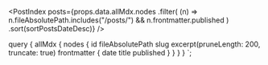 
<PostIndex
  posts={props.data.allMdx.nodes
    .filter(
      (n) => n.fileAbsolutePath.includes("/posts/") && n.frontmatter.published
    )
    .sort(sortPostsDateDesc)}
/>

  query {
    allMdx {
      nodes {
        id
        fileAbsolutePath
        slug
        excerpt(pruneLength: 200, truncate: true)
        frontmatter {
          date
          title
          published
        }
      }
    }
  }
`;
